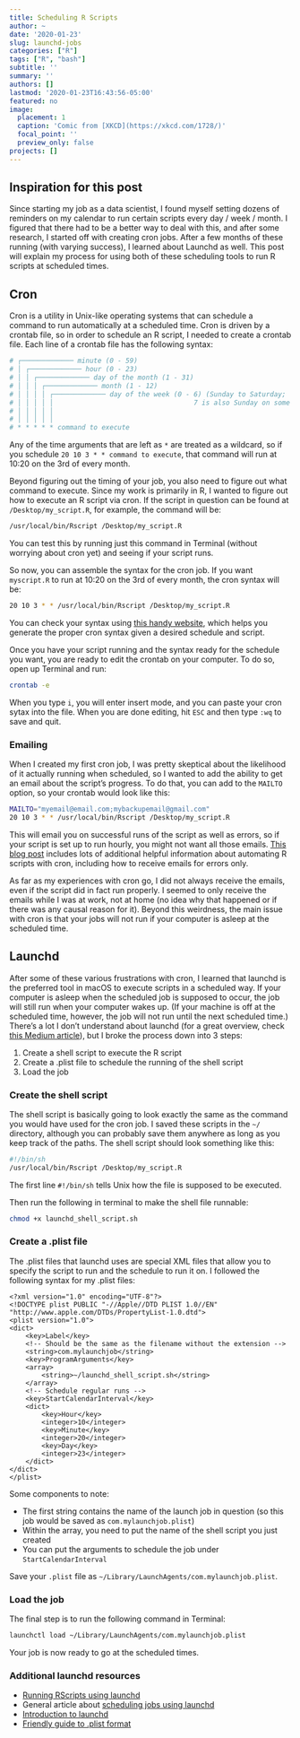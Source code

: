 ```yaml
---
title: Scheduling R Scripts
author: ~
date: '2020-01-23'
slug: launchd-jobs
categories: ["R"]
tags: ["R", "bash"]
subtitle: ''
summary: ''
authors: []
lastmod: '2020-01-23T16:43:56-05:00'
featured: no
image:
  placement: 1
  caption: 'Comic from [XKCD](https://xkcd.com/1728/)'
  focal_point: ''
  preview_only: false
projects: []
---
```


## Inspiration for this post

Since starting my job as a data scientist, I found myself setting dozens of reminders on my calendar to run certain scripts every day / week / month. I figured that there had to be a better way to deal with this, and after some research, I started off with creating cron jobs. After a few months of these running (with varying success), I learned about Launchd as well. This post will explain my process for using both of these scheduling tools to run R scripts at scheduled times.

## Cron

Cron is a utility in Unix-like operating systems that can schedule a command to run automatically at a scheduled time. Cron is driven by a crontab file, so in order to schedule an R script, I needed to create a crontab file. Each line of a crontab file has the following syntax:

```bash
# ┌───────────── minute (0 - 59)
# │ ┌───────────── hour (0 - 23)
# │ │ ┌───────────── day of the month (1 - 31)
# │ │ │ ┌───────────── month (1 - 12)
# │ │ │ │ ┌───────────── day of the week (0 - 6) (Sunday to Saturday;
# │ │ │ │ │                                   7 is also Sunday on some systems)
# │ │ │ │ │
# │ │ │ │ │
# * * * * * command to execute
```

Any of the time arguments that are left as `*` are treated as a wildcard, so if you schedule `20 10 3 * * command to execute`, that command will run at 10:20 on the 3rd of every month.

Beyond figuring out the timing of your job, you also need to figure out what command to execute. Since my work is primarily in R, I wanted to figure out how to execute an R script via cron. If the script in question can be found at `/Desktop/my_script.R`, for example, the command will be:

```bash
/usr/local/bin/Rscript /Desktop/my_script.R
```

You can test this by running just this command in Terminal (without worrying about cron yet) and seeing if your script runs.

So now, you can assemble the syntax for the cron job. If you want `myscript.R` to run at 10:20 on the 3rd of every month, the cron syntax will be:

```bash
20 10 3 * * /usr/local/bin/Rscript /Desktop/my_script.R
```

You can check your syntax using [this handy website](https://crontab-generator.org/), which helps you generate the proper cron syntax given a desired schedule and script.

Once you have your script running and the syntax ready for the schedule you want, you are ready to edit the crontab on your computer. To do so, open up Terminal and run:

```bash
crontab -e
```

When you type `i`, you will enter insert mode, and you can paste your cron sytax into the file. When you are done editing, hit `ESC` and then type `:wq` to save and quit.

### Emailing

When I created my first cron job, I was pretty skeptical about the likelihood of it actually running when scheduled, so I wanted to add the ability to get an email about the script's progress. To do that, you can add to the `MAILTO` option, so your crontab would look like this:

```bash
MAILTO="myemail@email.com;mybackupemail@gmail.com"
20 10 3 * * /usr/local/bin/Rscript /Desktop/my_script.R
```

This will email you on successful runs of the script as well as errors, so if your script is set up to run hourly, you might not want all those emails. [This blog post](https://stevenmortimer.com/automating-r-scripts-with-cron/) includes lots of additional helpful information about automating R scripts with cron, including how to receive emails for errors only.

As far as my experiences with cron go, I did not always receive the emails, even if the script did in fact run properly. I seemed to only receive the emails while I was at work, not at home (no idea why that happened or if there was any causal reason for it). Beyond this weirdness, the main issue with cron is that your jobs will not run if your computer is asleep at the scheduled time.

## Launchd

After some of these various frustrations with cron, I learned that launchd is the preferred tool in macOS to execute scripts in a scheduled way. If your computer is asleep when the scheduled job is supposed to occur, the job will still run when your computer wakes up. (If your machine is off at the scheduled time, however, the job will not run until the next scheduled time.) There's a lot I don't understand about launchd (for a great overview, check [this Medium article](https://medium.com/swlh/how-to-use-launchd-to-run-services-in-macos-b972ed1e352)), but I broke the process down into 3 steps:

1. Create a shell script to execute the R script
2. Create a .plist file to schedule the running of the shell script
3. Load the job

### Create the shell script

The shell script is basically going to look exactly the same as the command you would have used for the cron job. I saved these scripts in the `~/` directory, although you can probably save them anywhere as long as you keep track of the paths. The shell script should look something like this:

```bash
#!/bin/sh
/usr/local/bin/Rscript /Desktop/my_script.R
```

The first line `#!/bin/sh` tells Unix how the file is supposed to be executed.

Then run the following in terminal to make the shell file runnable:

```bash
chmod +x launchd_shell_script.sh
```


### Create a .plist file

The .plist files that launchd uses are special XML files that allow you to specify the script to run and the schedule to run it on. I followed the following syntax for my .plist files:

```
<?xml version="1.0" encoding="UTF-8"?>
<!DOCTYPE plist PUBLIC "-//Apple//DTD PLIST 1.0//EN" "http://www.apple.com/DTDs/PropertyList-1.0.dtd">
<plist version="1.0">
<dict>
    <key>Label</key>
    <!-- Should be the same as the filename without the extension -->
    <string>com.mylaunchjob</string>
    <key>ProgramArguments</key>
    <array>
        <string>~/launchd_shell_script.sh</string>
    </array>
    <!-- Schedule regular runs -->
    <key>StartCalendarInterval</key>
    <dict>
        <key>Hour</key>
        <integer>10</integer>
        <key>Minute</key>
        <integer>20</integer>
        <key>Day</key>
        <integer>23</integer>
    </dict>
</dict>
</plist>
```
Some components to note:

+ The first string contains the name of the launch job in question (so this job would be saved as `com.mylaunchjob.plist`)
+ Within the array, you need to put the name of the shell script you just created
+ You can put the arguments to schedule the job under `StartCalendarInterval`

Save your `.plist` file as `~/Library/LaunchAgents/com.mylaunchjob.plist`.

### Load the job

The final step is to run the following command in Terminal:

```bash
launchctl load ~/Library/LaunchAgents/com.mylaunchjob.plist
```

Your job is now ready to go at the scheduled times.

### Additional launchd resources

+ [Running RScripts using launchd](https://willchernoff.com/2013/04/23/periodically-run-an-r-script-as-a-background-process-using-launchd-under-osx/)
+ General article about [scheduling jobs using launchd](https://nathangrigg.com/2012/07/schedule-jobs-using-launchd)
+ [Introduction to launchd](https://medium.com/swlh/how-to-use-launchd-to-run-services-in-macos-b972ed1e352)
+ [Friendly guide to .plist format](https://killtheyak.com/schedule-jobs-launchd/)
